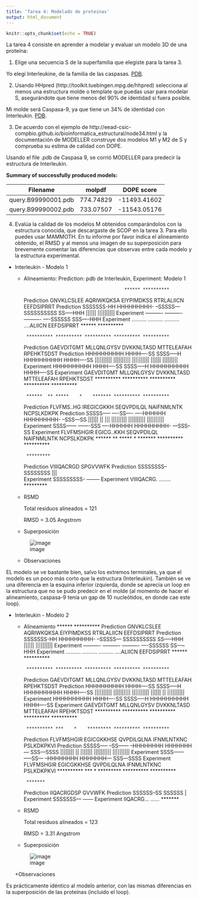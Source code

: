 ```yaml
---
title: 'Tarea 4: Modelado de proteinas'
output: html_document
---
```


```r
knitr::opts_chunk$set(echo = TRUE)
```

La tarea 4 consiste en aprender a modelar y evaluar un modelo 3D de una proteína:

1. Elige una secuencia S de la superfamilia que elegiste para la tarea 3.

Yo elegí Interleukine, de la familia de las caspasas. [PDB](http://www.rcsb.org/pdb/explore.do?structureId=1ibc).  


2. Usando HHpred (http://toolkit.tuebingen.mpg.de/hhpred) selecciona al menos una estructura molde o template que puedas usar para modelar S, asegurándote que tiene menos del 90% de identidad si fuera posible.

Mi molde será Caspasa-9, ya que tiene un 34% de identidad con Interleukin. [PDB](http://www.rcsb.org/pdb/explore.do?structureId=1jxq).  


3. De acuerdo con el ejemplo de http://eead-csic-compbio.github.io/bioinformatica_estructural/node34.html y la documentación de MODELLER construye dos modelos M1 y M2 de S y comprueba su estima de calidad con DOPE.

Usando el file .pdb de Caspasa 9, se corrió MODELLER para predecir la estructura de Interleukin.  

**Summary of successfully produced models:**

Filename    |    molpdf    |    DOPE score
----------- | ------------ | --------------
query.B99990001.pdb   |    774.74829    |    -11493.41602
query.B99990002.pdb   |    733.07507    |    -11543.05176


4. Evalúa la calidad de los modelos M obtenidos comparándolos con la estructura conocida, que descargaste de SCOP en la tarea 3. Para ello puedes usar MAMMOTH. En tu informe por favor indica el alineamiento obtenido, el RMSD y al menos una imagen de su superposición para brevemente comentar las diferencias que observas entre cada modelo y la estructura experimental.

  * Interleukin - Modelo 1
    + Alineamiento: Prediction: pdb de Interleukin, Experiment: Modelo 1
  
                                                ****** **********
Prediction GNVKLCSLEE AQRIWKQKSA EIYPIMDKSS RTRLALIICN EEFDSIPRRT
Prediction SSSSSSS-HH HHHHHHHHH- --SSSSS--- SSSSSSSSSS SS-----HHH
                                                |||||| ||||||||||
Experiment ---------- ---------- ---------- ----SSSSSS SSS----HHH
Experiment .......... .......... .......... ....ALIICN EEFDSIPRRT
                                                ****** **********
  
           ********** ********** ********** ********** **********
Prediction GAEVDITGMT MLLQNLGYSV DVKKNLTASD MTTELEAFAH RPEHKTSDST
Prediction HHHHHHHHHH HHHH----SS SSSS-----H HHHHHHHHHH HHHH----SS
           |||||||||| |||||||||| |||||||||| ||||||      |||||||||
Experiment HHHHHHHHHH HHHH----SS SSSS-----H HHHHHHHHHH HHHH----SS
Experiment GAEVDITGMT MLLQNLGYSV DVKKNLTASD MTTELEAFAH RPEHKTSDST
           ********** ********** ********** ********** **********
  
           ******  ** *****    *    ******* ********** **********
Prediction FLVFMS..HG IREGICGKKH SEQVPDILQL NAIFNMLNTK NCPSLKDKPK
Prediction SSSSS----- ----SS---- ----HHHHHH HHHHHHHHH- --SSS---SS
           ||||||  || |||         ||||||||| |||||||||| ||||||||||
Experiment SSSS------ -------SSS ----HHHHHH HHHHHHHHH- ---SSS--SS
Experiment FLVFMSHGIR EGICG..KKH SEQVPDILQL NAIFNMLNTK NCPSLKDKPK
           ******  ** *****    *    ******* ********** **********
  
           *********          
Prediction VIIIQACRGD SPGVVWFK
Prediction SSSSSSSS-- SSSSSSSS
           |||                
Experiment SSSSSSSSS- --------
Experiment VIIIQACRG. ........
           *********          

    + RSMD
    
      Total residuos alineados = 121

      RMSD = 3.05 Angstrom

    + Superposición

  	![image](I_M1.png)
  
    + Observaciones
  
EL modelo se ve bastante bien, salvo los extremos terminales, ya que el modelo es un poco más corto que la estructura (Interleukin). También se ve una diferencia en la esquina inferior izquierda, donde se aprecia un loop en la estructura que no se pudo predecir en el molde (al momento de hacer el alineamiento, caspasa-9 tenía un gap de 10 nucleótidos, en donde cae este loop).
  
  
  * Interleukin - Modelo 2
    + Alineamiento
                                                ****** **********
Prediction GNVKLCSLEE AQRIWKQKSA EIYPIMDKSS RTRLALIICN EEFDSIPRRT
Prediction SSSSSSS-HH HHHHHHHHH- --SSSSS--- SSSSSSSSSS SS-----HHH
                                                |||||| ||||||||||
Experiment ---------- ---------- ---------- ----SSSSSS SS-----HHH
Experiment .......... .......... .......... ....ALIICN EEFDSIPRRT
                                                ****** **********
  
           ********** ********** ********** ********** **********
Prediction GAEVDITGMT MLLQNLGYSV DVKKNLTASD MTTELEAFAH RPEHKTSDST
Prediction HHHHHHHHHH HHHH----SS SSSS-----H HHHHHHHHHH HHHH----SS
           |||||||||| |||||||||| |||||||||| ||||||  || ||||||||||
Experiment HHHHHHHHHH HHHH----SS SSSS-----H HHHHHHHHHH HHHH----SS
Experiment GAEVDITGMT MLLQNLGYSV DVKKNLTASD MTTELEAFAH RPEHKTSDST
           ********** ********** ********** ********** **********
  
           ********** ***    *    ********* ********** **********
Prediction FLVFMSHGIR EGICGKKHSE QVPDILQLNA IFNMLNTKNC PSLKDKPKVI
Prediction SSSSS----- --SS------ --HHHHHHHH HHHHHHH--- SSS---SSSS
           ||||||||         ||      ||||||| |||||||||| ||||||||||
Experiment SSSS------ -----SS--- --HHHHHHHH HHHHHHH--- SSS---SSSS
Experiment FLVFMSHGIR EGICGKKHSE QVPDILQLNA IFNMLNTKNC PSLKDKPKVI
           ********** ***    *    ********* ********** **********
  
           *******          
Prediction IIQACRGDSP GVVWFK
Prediction SSSSSS--SS SSSSSS
           |                
Experiment SSSSSSS--- ------
Experiment IIQACRG... ......
           *******          

    + RSMD

      Total residuos alineados = 123

      RMSD = 3.31 Angstrom

    + Superposición

    ![image](I_M2.png)
	
    +Observaciones
	
Es prácticamente idéntico al modelo anterior, con las mismas diferencias en la superposición de las proteínas (incluido el loop).